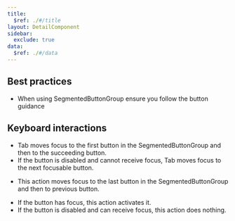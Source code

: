 ```yaml
---
title:
  $ref: ./#/title
layout: DetailComponent
sidebar:
  exclude: true
data:
  $ref: ./#/data
---
```


## Best practices

- When using SegmentedButtonGroup ensure you follow the button guidance

## Keyboard interactions

<KeyboardControls>
<KeyboardControl keyOrCombos="Tab">

- Tab moves focus to the first button in the SegmentedButtonGroup and then to the succeeding button.
- If the button is disabled and cannot receive focus, Tab moves focus to the next focusable button.

</KeyboardControl>
<KeyboardControl keyOrCombos="Shift + Tab">

- This action moves focus to the last button in the SegmentedButtonGroup and then to previous button.

</KeyboardControl>
<KeyboardControl keyOrCombos="Enter / Space">

- If the button has focus, this action activates it.
- If the button is disabled and can receive focus, this action does nothing.

</KeyboardControl>
</KeyboardControls>
